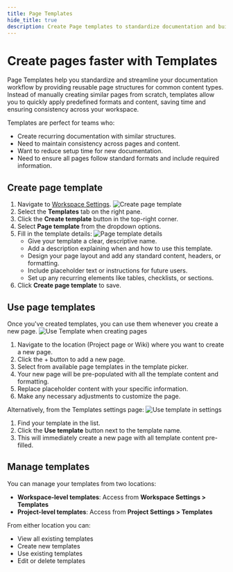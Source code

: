 ```yaml
---
title: Page Templates
hide_title: true
description: Create Page templates to standardize documentation and build reusable page structures. Save time and ensure consistency with our step-by-step guide.
---
```



<div className="tag-wrapper">
  <h1>Create pages faster with Templates</h1>
  <Tags tags={[{ name: "Pro", additionalClass: "pro" }]} />
</div>

Page Templates help you standardize and streamline your documentation workflow by providing reusable page structures for common content types. Instead of manually creating similar pages from scratch, templates allow you to quickly apply predefined formats and content, saving time and ensuring consistency across your workspace.

Templates are perfect for teams who:

- Create recurring documentation with similar structures.
- Need to maintain consistency across pages and content.
- Want to reduce setup time for new documentation.
- Need to ensure all pages follow standard formats and include required information.

## Create page template

1. Navigate to [Workspace Settings](https://docs.plane.so/core-concepts/workspaces/overview#workspace-settings).
   ![Create page template](https://media.docs.plane.so/templates/create-page-templates.webp#center)
2. Select the **Templates** tab on the right pane.
3. Click the **Create template** button in the top-right corner.
4. Select **Page template** from the dropdown options.
5. Fill in the template details:
   ![Page template details](https://media.docs.plane.so/templates/page-template-details.webp#center)
   - Give your template a clear, descriptive name.
   - Add a description explaining when and how to use this template.
   - Design your page layout and add any standard content, headers, or formatting.
   - Include placeholder text or instructions for future users.
   - Set up any recurring elements like tables, checklists, or sections.
6. Click **Create page template** to save.

## Use page templates

Once you've created templates, you can use them whenever you create a new page.
![Use Template when creating pages](https://media.docs.plane.so/templates/use-template-pages.webp#center)

1. Navigate to the location (Project page or Wiki) where you want to create a new page.
2. Click the + button to add a new page.
3. Select from available page templates in the template picker.
4. Your new page will be pre-populated with all the template content and formatting.
5. Replace placeholder content with your specific information.
6. Make any necessary adjustments to customize the page.

Alternatively, from the Templates settings page:
![Use template in settings](https://media.docs.plane.so/templates/use-page-template-settings.webp#center)

1. Find your template in the list.
2. Click the **Use template** button next to the template name.
3. This will immediately create a new page with all template content pre-filled.

## Manage templates

You can manage your templates from two locations:

- **Workspace-level templates**: Access from **Workspace Settings > Templates**
- **Project-level templates**: Access from **Project Settings > Templates**

From either location you can:

- View all existing templates
- Create new templates
- Use existing templates
- Edit or delete templates
